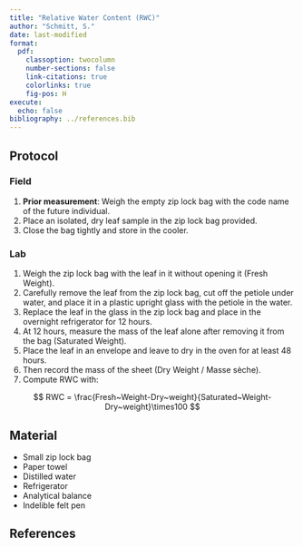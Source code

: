 ```yaml
---
title: "Relative Water Content (RWC)"
author: "Schmitt, S."
date: last-modified
format:
  pdf:
    classoption: twocolumn
    number-sections: false
    link-citations: true
    colorlinks: true
    fig-pos: H
execute:
  echo: false
bibliography: ../references.bib
---
```


## Protocol

### Field

1.  **Prior measurement**: Weigh the empty zip lock bag with the code name of the future individual.
2.  Place an isolated, dry leaf sample in the zip lock bag provided.
3.  Close the bag tightly and store in the cooler.

### Lab

1.  Weigh the zip lock bag with the leaf in it without opening it (Fresh Weight).
2.  Carefully remove the leaf from the zip lock bag, cut off the petiole under water, and place it in a plastic upright glass with the petiole in the water.
3.  Replace the leaf in the glass in the zip lock bag and place in the overnight refrigerator for 12 hours.
4.  At 12 hours, measure the mass of the leaf alone after removing it from the bag (Saturated Weight).
5.  Place the leaf in an envelope and leave to dry in the oven for at least 48 hours.
6.  Then record the mass of the sheet (Dry Weight / Masse sèche).
7.  Compute RWC with:

$$
RWC = \frac{Fresh~Weight-Dry~weight}{Saturated~Weight-Dry~weight}\times100
$$

## Material

-   Small zip lock bag
-   Paper towel
-   Distilled water
-   Refrigerator
-   Analytical balance
-   Indelible felt pen

## References

::: {#refs}
:::
